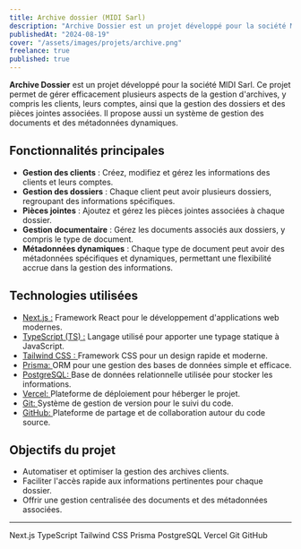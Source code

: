 ```yaml
---
title: Archive dossier (MIDI Sarl)
description: "Archive Dossier est un projet développé pour la société MIDI Sarl. Ce projet permet de gérer efficacement plusieurs aspects de la gestion d'archives, y compris les clients, leurs comptes, ainsi que la gestion des dossiers et des pièces jointes associées. Il propose aussi un système de gestion des documents et des métadonnées dynamiques."
publishedAt: "2024-08-19"
cover: "/assets/images/projets/archive.png"
freelance: true
published: true
---
```


**Archive Dossier** est un projet développé pour la société MIDI Sarl. Ce projet permet de gérer efficacement plusieurs aspects de la gestion d'archives, y compris les clients, leurs comptes, ainsi que la gestion des dossiers et des pièces jointes associées. Il propose aussi un système de gestion des documents et des métadonnées dynamiques.

## Fonctionnalités principales

- **Gestion des clients** : Créez, modifiez et gérez les informations des clients et leurs comptes.
- **Gestion des dossiers** : Chaque client peut avoir plusieurs dossiers, regroupant des informations spécifiques.
- **Pièces jointes** : Ajoutez et gérez les pièces jointes associées à chaque dossier.
- **Gestion documentaire** : Gérez les documents associés aux dossiers, y compris le type de document.
- **Métadonnées dynamiques** : Chaque type de document peut avoir des métadonnées spécifiques et dynamiques, permettant une flexibilité accrue dans la gestion des informations.

## Technologies utilisées

- <a href="https://nextjs.org/" className="no-underline hover:text-primary font-semibold">Next.js :</a> Framework React pour le développement d'applications web modernes.
- <a href="https://www.typescriptlang.org" className="no-underline hover:text-primary font-semibold">TypeScript (TS) :</a> Langage utilisé pour apporter une typage statique à JavaScript.
- <a href="https://tailwindcss.com/" className="no-underline hover:text-primary font-semibold">Tailwind CSS : </a>Framework CSS pour un design rapide et moderne.
- <a href="https://www.prisma.io/" className="no-underline hover:text-primary font-semibold">Prisma: </a>ORM pour une gestion des bases de données simple et efficace.
- <a href="https://www.postgresql.org" className="no-underline hover:text-primary font-semibold">PostgreSQL: </a> Base de données relationnelle utilisée pour stocker les informations.
- <a href="https://vercel.com/" className="no-underline hover:text-primary font-semibold">Vercel: </a> Plateforme de déploiement pour héberger le projet.
- <a href="https://git-scm.com" className="no-underline hover:text-primary font-semibold">Git: </a> Système de gestion de version pour le suivi du code.
- <a href="https://github.com/" className="no-underline hover:text-primary font-semibold">GitHub: </a> Plateforme de partage et de collaboration autour du code source.

## Objectifs du projet

- Automatiser et optimiser la gestion des archives clients.
- Faciliter l'accès rapide aux informations pertinentes pour chaque dossier.
- Offrir une gestion centralisée des documents et des métadonnées associées.

---
<div className="flex gap-4 w-full flex-wrap no-underline ">
<Tag href="https://nextjs.org/docs">Next.js</Tag>
<Tag href="https://www.typescriptlang.org/docs/">TypeScript</Tag>
<Tag href="https://tailwindcss.com/docs">Tailwind CSS</Tag>
<Tag href="https://www.prisma.io/docs/">Prisma</Tag>
<Tag href="https://www.postgresql.org/docs/">PostgreSQL</Tag>
<Tag href="https://vercel.com/docs">Vercel</Tag>
<Tag href="https://git-scm.com/doc">Git</Tag>
<Tag href="https://docs.github.com/">GitHub</Tag>
</div>
